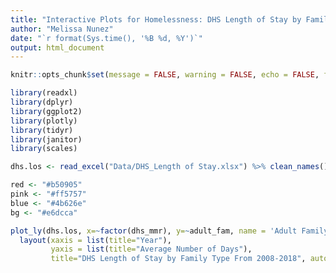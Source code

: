 ```yaml
---
title: "Interactive Plots for Homelessness: DHS Length of Stay by Family Type From 2008-2018"
author: "Melissa Nunez"
date: "`r format(Sys.time(), '%B %d, %Y')`"
output: html_document
---
```



```r
knitr::opts_chunk$set(message = FALSE, warning = FALSE, echo = FALSE, fig.align="left")
```


```r
library(readxl)
library(dplyr)
library(ggplot2)
library(plotly)
library(tidyr)
library(janitor)
library(scales)

dhs.los <- read_excel("Data/DHS_Length of Stay.xlsx") %>% clean_names()

red <- "#b50905"
pink <- "#ff5757"
blue <- "#4b626e"
bg <- "#e6dcca"
```


```r
plot_ly(dhs.los, x=~factor(dhs_mmr), y=~adult_fam, name = 'Adult Family', type="scatter", mode="lines+markers", hoverinfo="text", text=~paste(adult_fam, "Days"), color = I(red)) %>% add_trace(y=~fam_w_child, name = 'Families With Children', mode="lines+markers", hoverinfo="text", text=~paste(fam_w_child, "Days"), color = I(pink)) %>% add_trace(y=~single_adults, name = "Single Adults", mode="lines+markers", hoverinfo="text", text=~paste(single_adults, "Days"), color = I(blue)) %>%
  layout(xaxis = list(title="Year"),
         yaxis = list(title="Average Number of Days"),
         title="DHS Length of Stay by Family Type From 2008-2018", autosize = F, width = 1000, height = 500)
```


